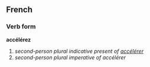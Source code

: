 ==French==
===Verb form===
'''accélérez'''

# ''second-person plural indicative present of [[accélérer]]''
# ''second-person plural imperative of accélérer''